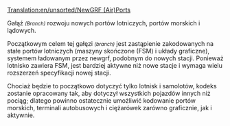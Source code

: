 [[Translation:en/unsorted/NewGRF (Air)Ports]]


Gałąź <small>''(Branch)''</small> rozwoju nowych portów lotniczych, portów morskich i lądowych.

Początkowym celem tej gałęzi <small>''(branch)''</small> jest zastąpienie zakodowanych na stałe portów lotniczych (maszyny skończone (FSM) i układy graficzne), systemem ładowanym przez newgrf, podobnym do nowych stacji. Ponieważ lotnisko zawiera FSM, jest bardziej aktywne niż nowe stacje i wymaga wielu rozszerzeń specyfikacji nowej stacji.

Chociaż będzie to początkowo dotyczyć tylko lotnisk i samolotów, kodeks zostanie opracowany tak, aby dotyczył wszystkich pojazdów innych niż pociąg; dlatego powinno ostatecznie umożliwić kodowanie portów morskich, terminali autobusowych i ciężarówek zarówno graficznie, jak i aktywnie.